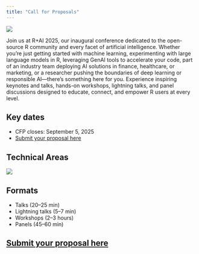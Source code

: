 ```yaml
---
title: "Call for Proposals"
---
```


![](images/CFP_now_open.png)

Join us at R+AI 2025, our inaugural conference dedicated to the open-source 
R community and every facet of artificial intelligence. Whether you’re 
just getting started with machine learning, experimenting with large 
language models in R, leveraging GenAI tools to accelerate your code, 
part of an industry team deploying AI solutions in finance, healthcare, 
or marketing, or a researcher pushing the boundaries of deep learning or 
responsible AI—there’s something here for you. Experience inspiring 
keynotes and talks, hands-on workshops, lightning talks, and panel 
discussions designed to educate, connect, and empower R users at every level.

## Key dates
- CFP closes: September 5, 2025  
- [Submit your proposal here](https://docs.google.com/forms/d/e/1FAIpQLSeXpG0eYa3FiAth3AWbmHQeUKyy_tZU9vubzkgBvyEW5tpdKg/viewform)

## Technical Areas

![](images/RplusAI-CFP-Topics.png)

## Formats
- Talks (20–25 min)  
- Lightning talks (5–7 min)  
- Workshops (2–3 hours)  
- Panels (45–60 min)


## [Submit your proposal here](https://docs.google.com/forms/d/e/1FAIpQLSeXpG0eYa3FiAth3AWbmHQeUKyy_tZU9vubzkgBvyEW5tpdKg/viewform)